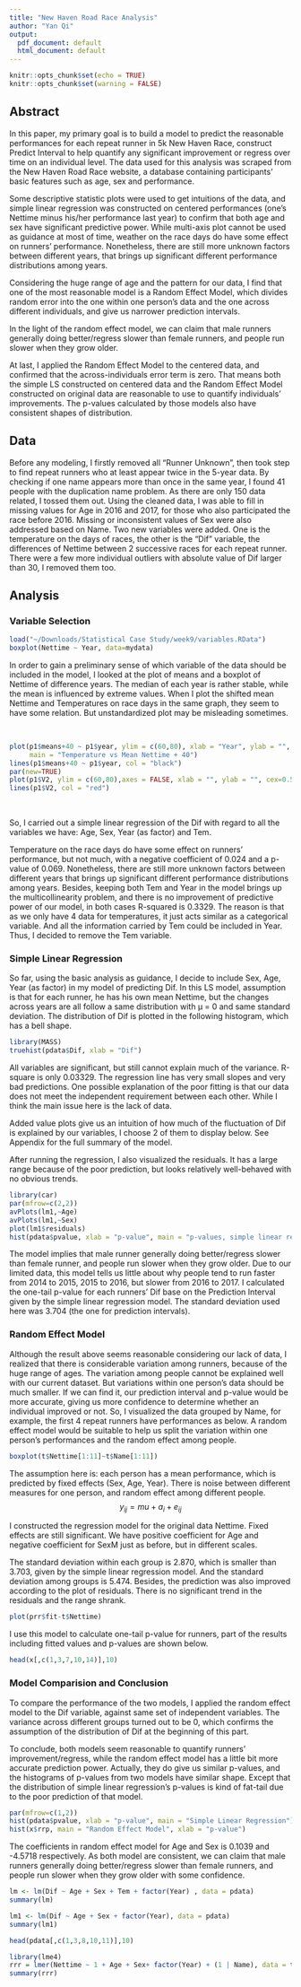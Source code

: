 ```yaml
---
title: "New Haven Road Race Analysis"
author: "Yan Qi"
output:
  pdf_document: default
  html_document: default
---
```


```r
knitr::opts_chunk$set(echo = TRUE)
knitr::opts_chunk$set(warning = FALSE)
```


## Abstract 

In this paper, my primary goal is to build a model to predict the reasonable performances for each repeat runner in 5k New Haven Race, construct Predict Interval to help quantify any significant improvement or regress over time on an individual level. The data used for this analysis was scraped from the New Haven Road Race website, a database containing participants’ basic features such as age, sex and performance. 
  
Some descriptive statistic plots were used to get intuitions of the data, and simple linear regression was constructed on centered performances (one’s Nettime minus his/her performance last year) to confirm that both age and sex have significant predictive power. While multi-axis plot cannot be used as guidance at most of time, weather on the race days do have some effect on runners’ performance. Nonetheless, there are still more unknown factors between different years, that brings up significant different performance distributions among years.
  
Considering the huge range of age and the pattern for our data, I find that one of the most reasonable model is a Random Effect Model, which divides random error into the one within one person’s data and the one across different individuals, and give us narrower prediction intervals. 
   
In the light of the random effect model, we can claim that male runners generally doing better/regress slower than female runners, and people run slower when they grow older. 
  
At last, I applied the Random Effect Model to the centered data, and confirmed that the across-individuals error term is zero. That means both the simple LS constructed on centered data and the Random Effect Model constructed on original data are reasonable to use to quantify individuals’ improvements. The p-values calculated by those models also have consistent shapes of distribution.

## Data 

Before any modeling, I firstly removed all “Runner Unknown”, then took step to find repeat runners who at least appear twice in the 5-year data. By checking if one name appears more than once in the same year, I found 41 people with the duplication name problem. As there are only 150 data related, I tossed them out. Using the cleaned data, I was able to fill in missing values for Age in 2016 and 2017, for those who also participated the race before 2016. Missing or inconsistent values of Sex were also addressed based on Name. Two new variables were added. One is the temperature on the days of races, the other is the “Dif” variable, the differences of Nettime between 2 successive races for each repeat runner. There were a few more individual outliers with absolute value of Dif larger than 30, I removed them too.  

## Analysis 

### Variable Selection 

```r
load("~/Downloads/Statistical Case Study/week9/variables.RData")
boxplot(Nettime ~ Year, data=mydata)
```
 
 
In order to gain a preliminary sense of which variable of the data should be included in the model, I looked at the plot of means and a boxplot of Nettime of difference years. The median of each year is rather stable, while the mean is influenced by extreme values. When I plot the shifted mean Nettime and Temperatures on race days in the same graph,  they seem to have some relation. But unstandardized plot may be misleading sometimes. 
 
&nbsp;
  
  
```r
plot(p1$means+40 ~ p1$year, ylim = c(60,80), xlab = "Year", ylab = "", cex=0.5,
     main = "Temperature vs Mean Nettime + 40")
lines(p1$means+40 ~ p1$year, col = "black")
par(new=TRUE)
plot(p1$V2, ylim = c(60,80),axes = FALSE, xlab = "", ylab = "", cex=0.5)
lines(p1$V2, col = "red")
```
&nbsp;
  
  
So, I carried out a simple linear regression of the Dif with regard to all the variables we have: Age, Sex, Year (as factor) and Tem. 
   
Temperature on the race days do have some effect on runners’ performance, but not much, with a negative coefficient of 0.024 and a p-value of 0.069. Nonetheless, there are still more unknown factors between different years that brings up significant different performance distributions among years. Besides, keeping both Tem and Year in the model brings up the multicollinearity problem, and there is no improvement of predictive power of our model, in both cases R-squared is 0.3329. The reason is that as we only have 4 data for temperatures, it just acts similar as a categorical variable. And all the information carried by Tem could be included in Year. Thus, I decided to remove the Tem variable.  
    
### Simple Linear Regression 

So far, using the basic analysis as guidance, I decide to include Sex, Age, Year (as factor) in my model of predicting Dif. In this LS model, assumption is that for each runner, he has his own mean Nettime, but the changes across years are all follow a same distribution with µ = 0 and same standard deviation. The distribution of Dif is plotted in the following histogram, which has a bell shape. 
 
 
```r
library(MASS)
truehist(pdata$Dif, xlab = "Dif")
```
 
 
All variables are significant, but still cannot explain much of the variance. R-square is only 0.03329. The regression line has very small slopes and very bad predictions. One possible explanation of the poor fitting is that our data does not meet the independent requirement between each other. While I think the main issue here is the lack of data.

Added value plots give us an intuition of how much of the fluctuation of Dif is explained by our variables, I choose 2 of them to display below. See Appendix for the full summary of the model. 

After running the regression, I also visualized the residuals. It has a large range because of the poor prediction, but looks relatively well-behaved with no obvious trends.
 
 
```r
library(car)
par(mfrow=c(2,2))
avPlots(lm1,~Age)
avPlots(lm1,~Sex)
plot(lm1$residuals)
hist(pdata$pvalue, xlab = "p-value", main = "p-values, simple linear regression")
```
 
 
The model implies that male runner generally doing better/regress slower than female runner, and people run slower when they grow older.  Due to our limited data, this model tells us little about why people tend to run faster from 2014 to 2015, 2015 to 2016, but slower from 2016 to 2017. I calculated the one-tail p-value for each runners’ Dif base on the Prediction Interval given by the simple linear regression model. The standard deviation used here was 3.704 (the one for prediction intervals). 
 
 
### Random Effect Model
 
 
Although the result above seems reasonable considering our lack of data, I realized that there is considerable variation among runners, because of the huge range of ages. The variation among people cannot be explained well with our current dataset. But variations within one person's data should be much smaller. If we can find it, our prediction interval and p-value would be more accurate, giving us more confidence to determine whether an individual improved or not. So, I visualized the data grouped by Name, for example, the first 4 repeat runners have performances as below. A random effect model would be suitable to help us split the variation within one person’s performances and the random effect among people. 
 
 
```r
boxplot(t$Nettime[1:11]~t$Name[1:11])
```
 
 
The assumption here is: each person has a mean performance, which is predicted by fixed effects (Sex, Age, Year). There is noise between different measures for one person, and random effect among different people.
$$y_{ij} = mu + a_i + e_{ij}$$ 

I constructed the regression model for the original data Nettime. Fixed effects are still significant. We have positive coefficient for Age and negative coefficient for SexM just as before, but in different scales. 
 
 
The standard deviation within each group is 2.870, which is smaller than 3.703, given by the simple linear regression model. And the standard deviation among groups is 5.474. Besides, the prediction was also improved according to the plot of residuals. There is no significant trend in the residuals and the range shrank.
 
 
```r
plot(prr$fit-t$Nettime)
```
 
 
I use this model to calculate one-tail p-value for runners, part of the results including fitted values and p-values are shown below.
 
 
```r
head(x[,c(1,3,7,10,14)],10)
```
 
 
### Model Comparision and Conclusion
 
 
To compare the performance of the two models, I applied the random effect model to the Dif variable, against same set of independent variables. The variance across different groups turned out to be 0, which confirms the assumption of the distribution of Dif at the beginning of this part. 
  
 
To conclude, both models seem reasonable to quantify runners’ improvement/regress, while the random effect model has a little bit more accurate prediction power. Actually, they do give us similar p-values, and the histograms of p-values from two models have similar shape. Except that the distribution of simple linear regression’s p-values is kind of fat-tail due to the poor prediction of that model. 
   
 
```r
par(mfrow=c(1,2))
hist(pdata$pvalue, xlab = "p-value", main = "Simple Linear Regression")
hist(x$rrp, main = "Random Effect Model", xlab = "p-value")
```
   
The coefficients in random effect model for Age and Sex is 0.1039 and -4.5718 respectively. As both model are consistent, we can claim that male runners generally doing better/regress slower than female runners, and people run slower when they grow older with some confidence. 
 
 


```r
lm <- lm(Dif ~ Age + Sex + Tem + factor(Year) , data = pdata)
summary(lm)
```



```r
lm1 <- lm(Dif ~ Age + Sex + factor(Year), data = pdata)
summary(lm1)
```


```r
head(pdata[,c(1,3,8,10,11)],10)
```



```r
library(lme4)
rrr = lmer(Nettime ~ 1 + Age + Sex+ factor(Year) + (1 | Name), data = t)
summary(rrr)
```




